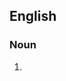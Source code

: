 {{also|neo-pagans}}

==English==

===Noun===
{{head|en|noun plural form}}

# {{plural of|neopagan|lang=en}}